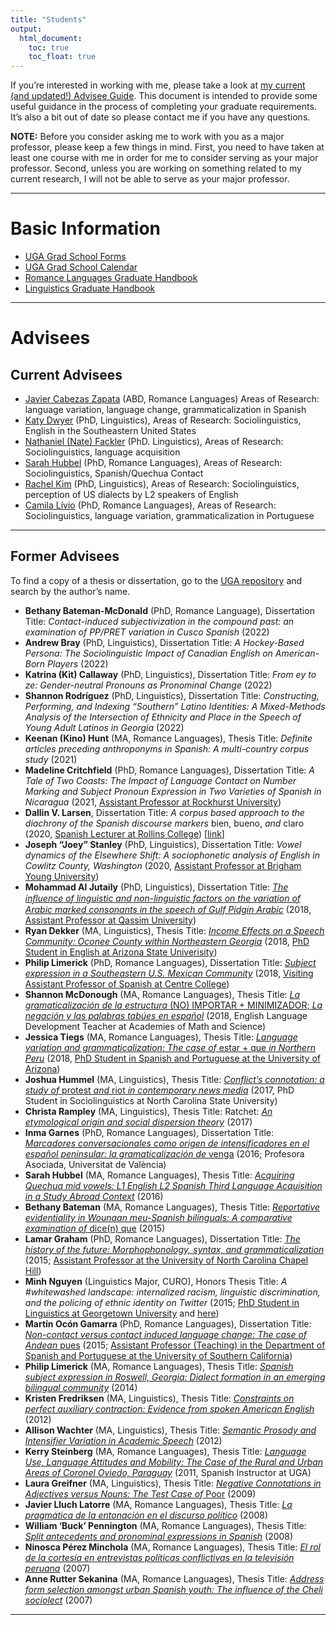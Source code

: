```yaml
---
title: "Students"
output: 
  html_document:
    toc: true
    toc_float: true
---
```


If you’re interested in working with me, please take a look at [my current (and updated!) Advisee Guide](https://chadhoweuga.github.io/chowe/AdviseeGuide). This document is intended to provide some useful guidance in the process of completing your graduate requirements. It’s also a bit out of date so please contact me if you have any questions.

**NOTE:** Before you consider asking me to work with you as a major professor, please keep a few things in mind. First, you need to have taken at least one course with me in order for me to consider serving as your major professor. Second, unless you are working on something related to my current research, I will not be able to serve as your major professor.

----

# Basic Information
- [UGA Grad School Forms](http://grad.uga.edu/index.php/current-students/forms/)
- [UGA Grad School Calendar](http://grad.uga.edu/index.php/current-students/important-dates-deadlines/)
- [Romance Languages Graduate Handbook](http://rom.uga.edu/graduate-handbook)
- [Linguistics Graduate Handbook](https://ling.franklin.uga.edu/sites/default/files/inline-files/Graduate%20Handbook%20Revised%20July%202019.pdf)


----

# Advisees {.tabset}

## Current Advisees

- [Javier Cabezas Zapata](https://rom.uga.edu/directory/people/javier-cabezas-zapata) (ABD, Romance Languages) Areas of Research: language variation, language change, grammaticalization in Spanish
- [Katy Dwyer](https://www.linguistics.uga.edu/directory/people/katy-dwyer) (PhD, Linguistics), Areas of Research: Sociolinguistics, English in the Southeastern United States
- [Nathaniel (Nate) Fackler](https://www.linguistics.uga.edu/directory/people/nathaniel-fackler) (PhD. Linguistics), Areas of Research: Sociolinguistics, language acquisition
- [Sarah Hubbel](https://www.rom.uga.edu/directory/people/sarah-bigger) (PhD, Romance Languages), Areas of Research: Sociolinguistics, Spanish/Quechua Contact
- [Rachel Kim](http://www.linguistics.uga.edu/directory/people/dot-eum-kim) (PhD, Linguistics), Areas of Research: Sociolinguistics, perception of US dialects by L2 speakers of English
- [Camila Lívio](https://camlivio.github.io/) (PhD, Romance Languages), Areas of Research: Sociolinguistics, language variation, grammaticalization in Portuguese


----

## Former Advisees
To find a copy of a thesis or dissertation, go to the [UGA repository](http://dbs.galib.uga.edu/cgi-bin/getd.cgi?userid=galileo&amp;serverno=22&amp;instcode=uga1) and search by the author's name.

- **Bethany Bateman-McDonald** (PhD, Romance Language), Dissertation Title: *Contact-induced subjectivization in the compound past: an examination of PP/PRET variation in Cusco Spanish* (2022)
- **Andrew Bray** (PhD, Linguistics), Dissertation Title: *A Hockey-Based Persona: The Sociolinguistic Impact of Canadian English on American-Born Players* (2022)
- **Katrina (Kit) Callaway** (PhD, Linguistics), Dissertation Title: *From ey to ze: Gender-neutral Pronouns as Pronominal Change* (2022)
- **Shannon Rodríguez** (PhD, Linguistics), Dissertation Title: *Constructing, Performing, and Indexing “Southern” Latino Identities: A Mixed-Methods Analysis of the Intersection of Ethnicity and Place in the Speech of Young Adult Latinos in Georgia* (2022)
- **Keenan (Kino) Hunt** (MA, Romance Languages), Thesis Title: *Definite articles preceding anthroponyms in Spanish: A multi-country corpus study* (2021)
- **Madeline Critchfield** (PhD, Romance Languages), Dissertation Title: *A Tale of Two Coasts: The Impact of Language Contact on Number Marking and Subject Pronoun Expression in Two Varieties of Spanish in Nicaragua* (2021, [Assistant Professor at Rockhurst University](https://www.rockhurst.edu/directory/faculty/madeline-critchfield))
- **Dallin V. Larsen**, Dissertation Title: *A corpus based approach to the diachrony of the Spanish discourse markers* bien, bueno, *and* claro (2020, [Spanish Lecturer at Rollins College](https://www.rollins.edu/global-languages/faculty-staff/)) [[link](https://esploro.libs.uga.edu/esploro/outputs/9949365848702959)]
- **Joseph "Joey" Stanley** (PhD, Linguistics), Dissertation Title: *Vowel dynamics of the Elsewhere Shift: A sociophonetic analysis of English in Cowlitz County, Washington* (2020, [Assistant Professor at Brigham Young University](http://joeystanley.com/))
- **Mohammad Al Jutaily** (PhD, Linguistics), Dissertation Title: [*The inﬂuence of linguistic and non-linguistic factors on the variation of Arabic marked consonants in the speech of Gulf Pidgin Arabic*](https://getd.libs.uga.edu/pdfs/aljutaily_mohammad_f_201808_phd.pdf)  (2018, [Assistant Professor at Qassim University](https://www.qu.edu.sa/))
- **Ryan Dekker** (MA, Linguistics), Thesis Title: [*Income Effects on a Speech Community: Oconee County within Northeastern Georgia*](https://getd.libs.uga.edu/pdfs/dekker_ryan_m_201805_ma.pdf)  (2018, [PhD Student in English at Arizona State Univerisity](https://english.asu.edu/content/ryan-dekker))
- **Philip Limerick** (PhD, Romance Languages), Dissertation Title: [*Subject expression in a Southeastern U.S. Mexican Community*](https://getd.libs.uga.edu/pdfs/limerick_philip_p_201812_phd.pdf) (2018, [Visiting Assistant Professor of Spanish at Centre College](https://www.centre.edu/directory/name/philip-limerick/))
- **Shannon McDonough** (MA, Romance Languages), Thesis Title: [*La gramaticalización de la estructura* (NO) IMPORTAR + MINIMIZADOR; *La negación y las palabras tabúes en español*](https://getd.libs.uga.edu/pdfs/mcdonough_shannon_r_201808_ma.pdf) (2018, English Language Development Teacher at Academies of Math and Science)
- **Jessica Tiegs** (MA, Romance Languages), Thesis Title: [*Language variation and grammaticalization: The case of* estar + que *in Northern Peru*](https://getd.libs.uga.edu/pdfs/tiegs_jessica_c_201805_ma.pdf) (2018, [PhD Student in Spanish and Portuguese at the University of Arizona](https://spanish.arizona.edu/people/jtiegs))
- **Joshua Hummel** (MA, Linguistics), Thesis Title: [*Conflict’s connotation: a study of* protest *and* riot *in contemporary news media*](https://getd.libs.uga.edu/pdfs/hummel_joshua_r_201705_ma.pdf) (2017, PhD Student in Sociolinguistics at North Carolina State University)
- **Christa Rampley** (MA, Linguistics), Thesis Title: Ratchet: [*An etymological origin and social dispersion theory*](https://getd.libs.uga.edu/pdfs/rampley_christa_a_201705_ma.pdf)  (2017)
- **Inma Garnes** (PhD, Romance Languages), Dissertation Title: [*Marcadores conversacionales como origen de intensificadores en el español peninsular: la gramaticalización de* venga](https://getd.libs.uga.edu/pdfs/garnes_inmaculada_201608_phd.pdf) (2016; Profesora Asociada, Universitat de València)
- **Sarah Hubbel** (MA, Romance Languages), Thesis Title: [*Acquiring Quechua mid vowels: L1 English L2 Spanish Third Language Acquisition in a Study Abroad Context*](https://getd.libs.uga.edu/pdfs/hubbel_sarah_e_201605_ma.pdf) (2016)
- **Bethany Bateman** (MA, Romance Languages), Thesis Title: [*Reportative evidentiality in Wounaan meu-Spanish bilinguals: A comparative examination of* dice(n) que](https://getd.libs.uga.edu/pdfs/bateman_bethany_d_201508_ma.pdf) (2015)
- **Lamar Graham** (PhD, Romance Languages), Dissertation Title: [*The history of the future: Morphophonology, syntax, and grammaticalization*](https://getd.libs.uga.edu/pdfs/graham_lamar_a_201505_phd.pdf) (2015; [Assistant Professor at the University of North Carolina Chapel Hill](https://sites.google.com/site/lamaragrahamphd/index))
- **Minh Nguyen** (Linguistics Major, CURO), Honors Thesis Title: *A #whitewashed landscape: internalized racism, linguistic discrimination, and the policing of ethnic identity on Twitter* (2015; [PhD Student in Linguistics at Georgetown University](https://linguistics.georgetown.edu/people/phd-students/current) and [here](https://naomeeminhnguyen.com/))
- **Martín Ocón Gamarra** (PhD, Romance Languages), Dissertation Title: [*Non-contact versus contact induced language change: The case of Andean* pues](https://getd.libs.uga.edu/pdfs/ocon-gamarra_martin_a_201505_phd.pdf) (2015; [Assistant Professor (Teaching) in the Department of Spanish and Portuguese at the University of Southern California](https://dornsife.usc.edu/cf/faculty-and-staff/faculty.cfm?pid=1058679))
- **Philip Limerick** (MA, Romance Languages), Thesis Title: [*Spanish subject expression in Roswell, Georgia: Dialect formation in an emerging bilingual community*](https://getd.libs.uga.edu/pdfs/limerick_philip_p_201405_ma.pdf) (2014)
- **Kristen Fredriksen** (MA, Linguistics), Thesis Title: [*Constraints on perfect auxiliary contraction: Evidence from spoken American English*](https://getd.libs.uga.edu/pdfs/fredriksen_kristen_m_201205_ma.pdf) (2012)
- **Allison Wachter** (MA, Linguistics), Thesis Title: [*Semantic Prosody and Intensifier Variation in Academic Speech*](https://getd.libs.uga.edu/pdfs/wachter_allison_r_201205_ma.pdf) (2012)
- **Kerry Steinberg** (MA, Romance Languages), Thesis Title: [*Language Use, Language Attitudes and Mobility: The Case of the Rural and Urban Areas of Coronel Oviedo, Paraguay*](https://getd.libs.uga.edu/pdfs/steinberg_kerry_201005_ma.pdf) (2011, Spanish Instructor at UGA)
- **Laura Greifner** (MA, Linguistics), Thesis Title: [*Negative Connotations in Adjectives versus Nouns: The Test Case of* Poor](https://getd.libs.uga.edu/pdfs/greifner_laura_s_200912_ma.pdf) (2009)
- **Javier Lluch Latorre** (MA, Romance Languages), Thesis Title: [*La pragmática de la entonación en el discurso político*](https://getd.libs.uga.edu/pdfs/lluch-latorre_javier_200805_ma.pdf) (2008)
- **William 'Buck' Pennington** (MA, Romance Languages), Thesis Title: [*Split antecedents and pronominal expressions in Spanish*](https://getd.libs.uga.edu/pdfs/pennington_william_s_200805_ma.pdf) (2008)
- **Ninosca Pérez Minchola** (MA, Romance Languages), Thesis Title: [*El rol de la cortesía en entrevistas políticas conflictivas en la televisión peruana*](https://getd.libs.uga.edu/pdfs/perez_ninosca_c_200708_ma.pdf) (2007)
- **Anne Rutter Sekanina** (MA, Romance Languages), Thesis Title: [*Address form selection amongst urban Spanish youth: The influence of the Cheli sociolect*](https://getd.libs.uga.edu/pdfs/sekanina_anne_r_200708_ma.pdf) (2007)


----


<!--
Building websites uses the same reproducible workflow you can use for your analyses and collaborations. It is very iterative. You can do it all from RStudio, with a combination of clicking or typing commands as you feel comfortable. 

1. add content (text, code, images, etc) in an RMarkdown file
1. knit the RMarkdown file to view
1. update `_site.yml` (perhaps, if it is a new file)
1. build the website
    - Build tab > Build Website or
    - in the console: `rmarkdown::render_site()`
1. repeat, repeat, repeat
1. commit and push your website to github, it's live!
1. repeat all of the above

Let's see what this looks like. We are not going to have time to learn all of the capabilities of R Markdown today, but the purpose here is to give you familiarlity with the workflow and confidence to explore further on your own.

----

## RStudio landscape

Here is what you'll see when you've opened our `rmarkdown-website-tutorial` project in RStudio.  

The 'Build tab' in the top right corner will show up once RStudio knows you're making a website, don't worry if you don't have it yet.  

If we open `index.Rmd` we will see that it's all text with a bit of formatting. This top part is called the 'front matter'.  

![](https://docs.google.com/drawings/d/1ff_I5VJAtmF0FYZOIFE6ZW_-8sfwfoOij2AR0eyFs00/pub?w=960&h=720)

<br>
 
## Markdown Syntax 
 
Now let's look explore the first few webpages/R Markdown files to get familiar with Markdown syntax: 

- `index.Rmd`
- `first_observations.Rmd`
- `basic_workflow.Rmd`

These first few pages have simple formatting (**bold**, *italics*), headers, bullet points, links, and images. These are the majority of things you'll do in Markdown. See a full list of options at [**RStudio's Markdown basics**](http://rmarkdown.rstudio.com/authoring_basics.html) or go to Help > Markdown Quick Reference. Also, check out their [R Markdown cheatsheet](https://www.rstudio.com/resources/cheatsheets/).  

Notice that you can insert images locally (from the /images folder), or from online e.g. Google Drawings!
 
From [rmarkdown.rstudio.com lesson 8](http://rmarkdown.rstudio.com/lesson-8.html): 

![](images/markdown_rmarkdownlesson-8.png)



<br> 

## Build your website!

Let's make a few changes to this file and knit it to inspect. Try adding some new Markdown formatted text. 

Also, now is a good time to make sure you have the the Build tab; you may need to install `rmarkdown` if you haven't already (below). 

Click `Build Website` in the Build tab (or type `rmarkdown::render_site()` in the Console) and inspect your Website! Commit and push to see it live online. 

<br>

## Other

### Tips for learning Markdown

**In Markdown, spaces can be tricky**.  
To start a new line here, I needed 2 spaces after `tricky.  ` above. 
As you can see, a simple carriage return doesn't cut it. 

To force carriage returns, use the `<br>` html tag...

<br>
<br>

...like this.  

Also, this bulleted list won't render properly:
- because there is no carriage return between the line above
- and where the bullet points start. 

To have the bullet points render nicely: 

- you must have a full blank line 
- following "To have the bullet points render nicely:"

<br>

### Building a website from scratch

If you want to build a website from scratch (i.e. not fork this one), follow RStudio's instructions here: [R Markdown Websites
](https://rmarkdown.rstudio.com/rmarkdown_websites.html). 

**Troubleshooting:**  

We recently had trouble having our nicely built website display online: the website's url only showed the README (nicely formatted though!). We solved it by adding:

```
output_dir: "."
```

to the `_site.yml`. This knits all the .html files in place in the home directory instead of in a `_site` folder, and this solved our problem!

### Install the `rmarkdown` package

You can do this by: 

1. paste this code in the Console and hit enter

    ```
    install.packages('rmarkdown')
    library(rmarkdown) 
    ```
1. from the menu bar select: Tools > Install Packages... "rmarkdown"
1. from the bottom right pane, click on the Packages tab, click on Install, "rmarkdown"

<!---note that the ``` ``` syntax above renders text as a code-looking block--->



